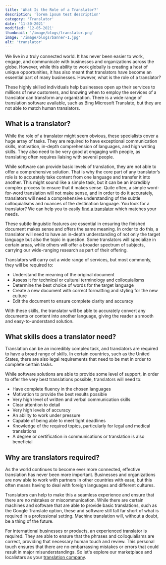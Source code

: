 ```yaml
---
title: 'What Is the Role of a Translator?'
description: 'lorem ipsum test description'
category: 'Translator'
date: '11-30-2021'
modified: '12-05-2021'
thumbnail: '/image/blogs/translator.png'
image: '/image/blogs/banner-1.jpg'
alt: 'translator'
---
```


We live in a truly connected world. It has never been easier to work, engage, and communicate with businesses and organizations across the globe. However, while this ability to work globally is creating a host of unique opportunities, it has also meant that translators have become an essential part of many businesses. However, what is the role of a translator?

These highly skilled individuals help businesses open up their services to millions of new customers, and knowing when to employ the services of a translator can transform any organization. There is a wide range of translation software available, such as Bing Microsoft Translate, but they are not able to match human translators.

## What is a translator?

While the role of a translator might seem obvious, these specialists cover a huge array of tasks. They are required to have exceptional communication skills, motivation, in-depth comprehension of languages, and high writing skills. They also need to be very good at engaging with people, as translating often requires liaising with several people.

While software can provide basic levels of translation, they are not able to offer a comprehensive solution. That is why the core part of any translator’s role is to accurately take content from one language and transfer it into another. This might sound like a simple task, but it can be an incredibly complex process to ensure that it makes sense. Quite often, a simple word-for-word translation will not make sense, and in order to do it accurately, translators will need a comprehensive understanding of the subtle colloquialisms and nuances of the destination language. You look for a translator? We can help you to easily <a href="/translator" title="find a translator">find a translator</a> which matches your needs.

These subtle linguistic features are essential in ensuring the finished document makes sense and offers the same meaning. In order to do this, a translator will need to have an in-depth understanding of not only the target language but also the topic in question. Some translators will specialize in certain areas, while others will offer a broader spectrum of subjects, carrying our wide-ranging research as part of their offering.

Translators will carry out a wide range of services, but most commonly, they will be required to:

- Understand the meaning of the original document
- Assess it for technical or cultural terminology and colloquialisms
- Determine the best choice of words for the target language
- Create a new document with correct formatting and styling for the new culture
- Edit the document to ensure complete clarity and accuracy

With these skills, the translator will be able to accurately convert any documents or content into another language, giving the reader a smooth and easy-to-understand solution.

## What skills does a translator need?

Translation can be an incredibly complex task, and translators are required to have a broad range of skills. In certain countries, such as the United States, there are also legal requirements that need to be met in order to complete certain tasks.

While software solutions are able to provide some level of support, in order to offer the very best translations possible, translators will need to:

- Have complete fluency in the chosen languages
- Motivation to provide the best results possible
- Very high level of written and verbal communication skills
- Clear attention to detail
- Very high levels of accuracy
- An ability to work under pressure
- Capable of being able to meet tight deadlines
- Knowledge of the required topics, particularly for legal and medical translations
- A degree or certification in communications or translation is also beneficial

## Why are translators required?

As the world continues to become ever more connected, effective translation has never been more important. Businesses and organizations are now able to work with partners in other countries with ease, but this often means having to deal with foreign languages and different cultures.

Translators can help to make this a seamless experience and ensure that there are no mistakes or miscommunication. While there are certain machines and software that are able to provide basic translations, such as the Google Translate option, these and software still fall far short of what is required in a professional setting. Machine translation will, without a doubt, be a thing of the future.

For international businesses or products, an experienced translator is required. They are able to ensure that the phrases and colloquialisms are correct, providing that necessary human touch and review. This personal touch ensures that there are no embarrassing mistakes or errors that could result in major misunderstandings. So let's explore our marketplace and localistars as your <a href="https://localistars.com" title="translation company">translation company</a>.
